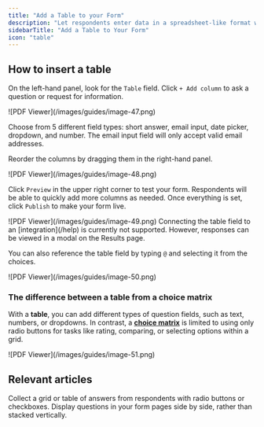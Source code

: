 ```yaml
---
title: "Add a Table to your Form"
description: "Let respondents enter data in a spreadsheet-like format with multiple rows and columns. Use different field types to collect structured information in bulk, like an order list, expense breakdown, or staff directory."
sidebarTitle: "Add a Table to Your Form"
icon: "table"
---
```


## How to insert a table

On the left-hand panel, look for the `Table` field. Click `+ Add column` to ask a question or request for information.

<Frame>
  ![PDF Viewer](/images/guides/image-47.png)
</Frame>

Choose from 5 different field types: short answer, email input, date picker, dropdown, and number. The email input field will only accept valid email addresses.

Reorder the columns by dragging them in the right-hand panel.

<Frame>
  ![PDF Viewer](/images/guides/image-48.png)
</Frame>

Click `Preview` in the upper right corner to test your form. Respondents will be able to quickly add more columns as needed. Once everything is set, click `Publish` to make your form live.

<Frame>
  ![PDF Viewer](/images/guides/image-49.png)
</Frame>

<Note>
  Connecting the table field to an [integration](/help) is currently not supported. However, responses can be viewed in a modal on the Results page.
</Note>

You can also reference the table field by typing `@` and selecting it from the choices.

<Frame>
  ![PDF Viewer](/images/guides/image-50.png)
</Frame>

### The difference between a table from a choice matrix

With a **table**, you can add different types of question fields, such as text, numbers, or dropdowns. In contrast, a [**choice matrix**](/help/matrix) is limited to using only radio buttons for tasks like rating, comparing, or selecting options within a grid.

<Frame>
  ![PDF Viewer](/images/guides/image-51.png)
</Frame>

## Relevant articles

<CardGroup cols={3}>
  <Card title="Choice matrix" icon="grid" iconType="regular" color="#FFC738" href="/help/matrix">
    Collect a grid or table of answers from respondents with radio buttons or checkboxes.
  </Card>
  <Card title="Multi-column forms" icon="table-columns" iconType="regular" color="#FFC738" href="/help/multi-column-forms">
    Display questions in your form pages side by side, rather than stacked vertically.
  </Card>
</CardGroup>